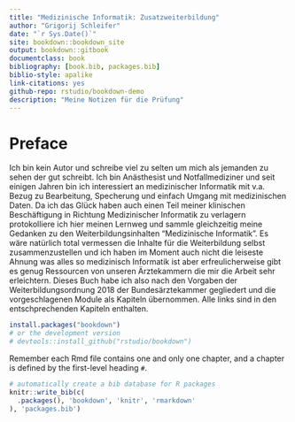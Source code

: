 ```yaml
--- 
title: "Medizinische Informatik: Zusatzweiterbildung"
author: "Grigorij Schleifer"
date: "`r Sys.Date()`"
site: bookdown::bookdown_site
output: bookdown::gitbook
documentclass: book
bibliography: [book.bib, packages.bib]
biblio-style: apalike
link-citations: yes
github-repo: rstudio/bookdown-demo
description: "Meine Notizen für die Prüfung"
---
```


# Preface {-}

Ich bin kein Autor und schreibe viel zu selten um mich als jemanden zu sehen der gut schreibt. Ich bin Anästhesist und Notfallmediziner und seit einigen Jahren bin ich interessiert an medizinischer Informatik mit v.a. Bezug zu Bearbeitung, Specherung und einfach Umgang mit medizinischen Daten. Da ich das Glück haben auch einen Teil meiner klinischen Beschäftigung in Richtung Medizinischer Informatik zu verlagern protokolliere ich hier meinen Lernweg und sammle gleichzeitig meine Gedanken zu den Weiterbildungsinhalten "Medizinische Informatik". Es wäre natürlich total vermessen die Inhalte für die Weiterbildung selbst zusammenzustellen und ich haben im Moment auch nicht die leiseste Ahnung was alles so medizinisch Informatik ist aber erfreulicherweise gibt es genug Ressourcen von unseren Ärztekammern die mir die Arbeit sehr erleichtern. Dieses Buch habe ich also nach den Vorgaben der Weiterbildungsordnung 2018 der Bundesärztekammer gegliedert und die vorgeschlagenen Module als Kapiteln übernommen. Alle links sind in den entschprechenden Kapiteln enthalten.  

```r
install.packages("bookdown")
# or the development version
# devtools::install_github("rstudio/bookdown")
```

Remember each Rmd file contains one and only one chapter, and a chapter is defined by the first-level heading `#`.

```r
# automatically create a bib database for R packages
knitr::write_bib(c(
  .packages(), 'bookdown', 'knitr', 'rmarkdown'
), 'packages.bib')
```
